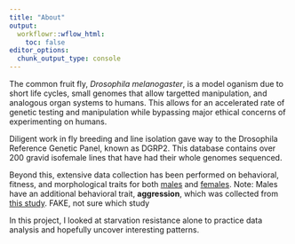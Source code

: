 ```yaml
---
title: "About"
output:
  workflowr::wflow_html:
    toc: false
editor_options:
  chunk_output_type: console
---
```


The common fruit fly, *Drosophila melanogaster*, is a model oganism due to short life cycles, small genomes that allow targetted manipulation,
and analogous organ systems to humans. This allows for an accelerated rate of genetic testing and manipulation while bypassing major ethical concerns of
experimenting on humans. 




Diligent work in fly breeding and line isolation gave way to the Drosophila Reference Genetic Panel, known as DGRP2. This database contains over 200
gravid isofemale lines that have had their whole genomes sequenced. 

Beyond this, extensive data collection has been performed on behavioral, fitness, and morphological traits for both
 [males]("/data/morgante_lab/data/phenotypes/eQTL_traits_males.csv") and [females]("/data/morgante_lab/data/phenotypes/eQTL_traits_females.csv").
Note: Males have an additional behavioral trait, **aggression**, which was collected from [this study](https://www.nature.com/articles/nprot.2007.404). FAKE, not sure which study







In this project, I looked at starvation resistance alone to practice data analysis and hopefully uncover interesting patterns.

